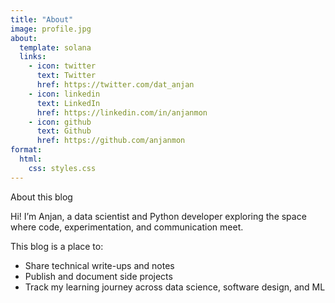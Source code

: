 ```yaml
---
title: "About"
image: profile.jpg
about:
  template: solana
  links:
    - icon: twitter
      text: Twitter
      href: https://twitter.com/dat_anjan
    - icon: linkedin
      text: LinkedIn
      href: https://linkedin.com/in/anjanmon
    - icon: github
      text: Github
      href: https://github.com/anjanmon
format:
  html:
    css: styles.css
---
```


About this blog

Hi! I'm Anjan, a data scientist and Python developer exploring the space where code, experimentation, and communication meet.

This blog is a place to:

- Share technical write-ups and notes
- Publish and document side projects
- Track my learning journey across data science, software design, and ML